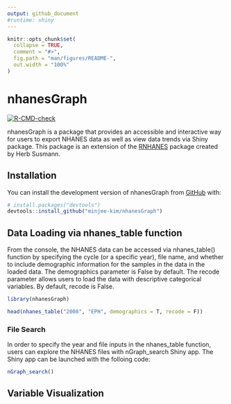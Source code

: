 ```yaml
---
output: github_document
#runtime: shiny
---
```


<!-- README.md is generated from README.Rmd. Please edit that file -->

```r
knitr::opts_chunk$set(
  collapse = TRUE,
  comment = "#>",
  fig.path = "man/figures/README-",
  out.width = "100%"
)
```


# nhanesGraph

<!-- badges: start -->
[![R-CMD-check](https://github.com/minjee-kim/nhanesGraph/actions/workflows/R-CMD-check.yaml/badge.svg)](https://github.com/minjee-kim/nhanesGraph/actions/workflows/R-CMD-check.yaml)
<!-- badges: end -->

nhanesGraph is a package that provides an accessible and interactive way for users to export NHANES data as well as view data trends via Shiny package. This package is an extension of the [RNHANES](https://cran.r-project.org/web/packages/RNHANES/vignettes/introduction.html) package created by Herb Susmann. 

## Installation

You can install the development version of nhanesGraph from [GitHub](https://github.com/minjee-kim/nhanesGraph) with:

``` r
# install.packages("devtools")
devtools::install_github("minjee-kim/nhanesGraph")
```

## Data Loading via nhanes_table function

From the console, the NHANES data can be accessed via nhanes_table() function by specifying the cycle (or a specific year), file name, and whether to include demographic information for the samples in the data in the loaded data. The demographics parameter is False by default. The recode parameter allows users to load the data with descriptive categorical variables. By default, recode is False. 

```r
library(nhanesGraph)

head(nhanes_table("2008", "EPH", demographics = T, recode = F))

```
### File Search 

In order to specify the year and file inputs in the nhanes_table function, users can explore the NHANES files with nGraph_search Shiny app. The Shiny app can be launched with the folloing code: 

```r
nGraph_search()
```

## Variable Visualization


